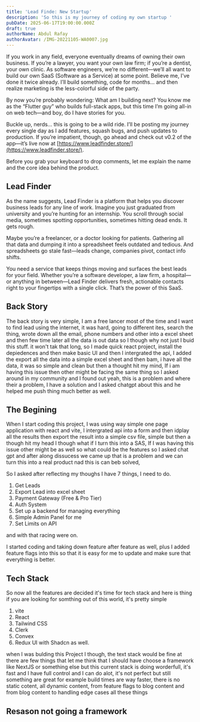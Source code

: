 ```yaml
---
title: 'Lead Finde: New Startup'
description: 'So this is my journey of coding my own startup '
pubDate: 2025-06-17T19:00:00.000Z
draft: true
authorName: Abdul Rafay
authorAvatar: /IMG-20221105-WA0007.jpg
---
```


If you work in any field, everyone eventually dreams of owning their own business. If you’re a lawyer, you want your own law firm; if you’re a dentist, your own clinic. As software engineers, we’re no different—we’ll all want to build our own SaaS (Software as a Service) at some point. Believe me, I’ve done it twice already. I’ll build something, code for months… and then realize marketing is the less-colorful side of the party.

By now you’re probably wondering: What am I building next? You know me as the “Flutter guy” who builds full-stack apps, but this time I’m going all-in on web tech—and boy, do I have stories for you.

Buckle up, nerds… this is going to be a wild ride. I’ll be posting my journey every single day as I add features, squash bugs, and push updates to production. If you’re impatient, though, go ahead and check out v0.2 of the app—it’s live now at [https://www.leadfinder.store/](https://www.leadfinder.store/).

Before you grab your keyboard to drop comments, let me explain the name and the core idea behind the product.

## Lead Finder

As the name suggests, Lead Finder is a platform that helps you discover business leads for any line of work. Imagine you just graduated from university and you’re hunting for an internship. You scroll through social media, sometimes spotting opportunities, sometimes hitting dead ends. It gets rough.

Maybe you’re a freelancer, or a doctor looking for patients. Gathering all that data and dumping it into a spreadsheet feels outdated and tedious. And spreadsheets go stale fast—leads change, companies pivot, contact info shifts.

You need a service that keeps things moving and surfaces the best leads for your field. Whether you’re a software developer, a law firm, a hospital—or anything in between—Lead Finder delivers fresh, actionable contacts right to your fingertips with a single click. That’s the power of this SaaS.

## Back Story

The back story is very simple, I am a free lancer most of the time and I want to find lead using the internet, it was hard, going to different ites, search the thing, wrote down all the email, phone numbers and other into a excel sheet and then few time later all the data is out data so I though why not just I buid this stuff. it won't tak that long, so I made quick react project, install the depiedences and then make basic UI and then I intergrated the api, I added the export all the data into a simple excel sheet and then bam, i have all the data, it was so simple and clean but then a thought hit my mind, If i am having this issue then other might be facing the same thing so I asked around in my community and I found out yeah, this is a problem and where their a problem, I have a solution and I asked chatgpt about this and he helped me push thing much better as well.

## The Begining

When I start coding this project, I was using way simple one page application with react and vite, I intergrated api into a form and then idplay all the results then export the result into a simple csv file, simple but then a though hit my head I though what if I turn this into a SAS, If I was having this issue other might be as well so what could be the features so I asked chat gpt and after along dissucess we came up that is a problem and we can turn this into a real product nad this is can beb solved,

So I asked after reflecting my thoughs  I have 7 things, I need to do.

1. Get Leads
2. Export Lead into excel sheet
3. Payment Gateway (Free & Pro Tier)
4. Auth System
5. Set up a backend for managing everything
6. Simple Admin Panel for me
7. Set Limits on API

and with that racing were on.

I started coding and taking down feature after feature as well, plus I added feature flags into this so that it is easy for me to update and make sure that everything is better.

## Tech Stack

So now all the features are decided it's time for tech stack and here is thing if you are looking for somthing out of this world, it's pretty simple

1. vite
2. React
3. Tailwind CSS
4. Clerk
5. Convex
6. Redux UI with Shadcn as well.

when I was bulding this Project I though, the text stack would be fine at there are few things that let me think that I should have choose a framework like NextJS or something else but this current stack is doing worderfull, it's fast and I have full control and I can do alot, it's not perfect but still something are great for example build times are way faster, there is no static cotent, all dynamic content, from feature flags to blog content and from blog content to handling edge cases all these things

## Resason not going a framework
